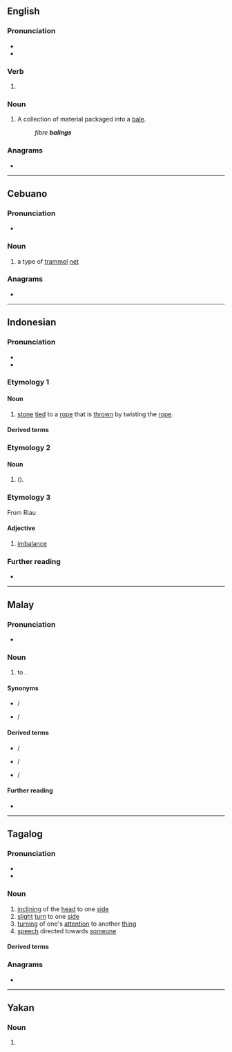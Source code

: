 {{also|bàlíng}}
==English==

===Pronunciation===
* {{IPA|en|/ˈbeɪlɪŋ/}}
* {{homophones|en|bailing}}

===Verb===
{{head|en|verb form}}

# {{present participle of|en|bale|nocat=1}}

===Noun===
{{en-noun}}

# A collection of material packaged into a [[bale]].
#: ''fibre '''balings'''''

===Anagrams===
* {{anagrams|en|a=abgiln|abling}}

----

==Cebuano==

===Pronunciation===
* {{hyph|ceb|ba|ling}}

===Noun===
{{head|ceb|noun}}

# a type of [[trammel]] [[net]]

===Anagrams===
* {{anagrams|ceb|bangil|bilang|labing|libang|ngabil}}

{{C|ceb|Fishing}}

----

==Indonesian==

===Pronunciation===
* {{IPA|id|/ˈbalɪŋ/}}
* {{hyphenation|id|ba|ling}}

===Etymology 1===

====Noun====
{{id-noun|head=|pl=-}}

# [[stone]] [[tied]] to a [[rope]] that is [[thrown]] by twisting the [[rope]].

====Derived terms====
{{der4|id|
| baling-baling
| berbaling
| bolang-baling
| membaling
| membalingkan
| pembaling
|}}

===Etymology 2===

====Noun====
{{id-noun|head=|pl=-}}

# {{vern|fourfinger threadfin}} ({{taxlink|Eleutheronema tetradactylum|species|ver=210827}}).

===Etymology 3===
From Riau {{bor|id|ms}}

====Adjective====
{{id-adj|head=|pl=-}}

# {{lb|id|dialect}} [[imbalance]]
#: {{ant|id|lurus|seimbang}}

===Further reading===
* {{R:KBBI Daring}}

----
==Malay==

===Pronunciation===
* {{IPA|ms|/bäˈlɪŋ/}}

===Noun===
{{ms-verb|j=باليڠ}}

# to {{l|en|throw}}.

====Synonyms====
* {{l|ms|lempar}} / {{l|ms|ليمڤر}}
* {{l|ms|campak}} / {{l|ms|چامڤق}}

====Derived terms====
* {{l|ms|pembaling}} / {{l|ms|ڤمباليڠ}}
* {{l|ms|bebaling}} / {{l|ms|بباليڠ}}
* {{l|ms|baling-baling}} / {{l|ms|باليڠباليڠ}}

====Further reading====
* {{R:PRPM}}

----

==Tagalog==

===Pronunciation===
* {{hyph|tl|ba|ling}}
* {{tl-IPA}}

===Noun===
{{tl-noun}}

# [[inclining]] of the [[head]] to one [[side]]
# [[slight]] [[turn]] to one [[side]] {{gl|in driving}}
# [[turning]] of one's [[attention]] to another [[thing]]
# [[speech]] directed towards [[someone]]

====Derived terms====
{{der3|tl|balingan|bumaling|magbaling|ibaling|pabalingin|pagbaling}}

===Anagrams===
* {{anagrams|tl|bilang|labing|libang}}

----

==Yakan==

===Noun===
{{head|yka|noun}}

# {{n-g|A very salty shrimp dish, made of tiny shrimp pisayan and salt, and pounded.}}